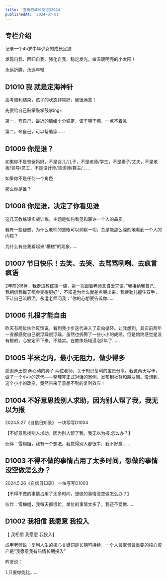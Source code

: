 ```yaml
---
title: '雪梅的成长见证@2024'
publishedAt: '2024-07-01'
---
```


## 专栏介绍

记录一个45岁中年少女的成长足迹

发现自我、回归自我、强化自我、稳定发光，做温暖明亮的小太阳！

永远折腾，永远年轻



## D1010 我 就是定海神针
高考顺利结束，孩子的状态非常好，我很满意！

先要给自己鼓掌鼓掌鼓掌ing~

第一，夸自己，最近的情绪十分稳定，该干嘛干嘛，一点不着急

第二，夸自己，可以帮助家......

## D1009 你是谁？
如果你不是爸爸妈妈，不是女儿/儿子，不是老师/学生，不是妻子/丈夫，不是老板/领导/员工，不是设计师/咨询师/群主/……

如果你不是任何一个角色

那么你是谁？

## D1008  你是谁，决定了你看见谁
这几天教练课实战训练，主题是如何看见和嘉许一个人的品质。

我有一些疑惑，为什么老师的慧眼可以洞察一切，总是能那么深刻地看到一个人的内核？

为什么有些我看起来“糟糕”的现象......

## D1007 节日快乐！去笑、去哭、去骂骂咧咧、去疯言疯语
2年前的6月，我走进教练第一课，第一次跟着老师念自爱咒语，”我接纳我自己，我相信我每天都会变得更好“，不知道为什么就差点哭出来。我使劲儿握住双手，不让自己流眼泪。永澄老师问我：”你的心想要告诉你......

## D1006 扎根才能自由
昨天有两位伙伴反馈说，看到我小步迭代进入了正向循环。让我想到，其实前两年一直都感觉自己很浮躁很浮躁。虽然也折腾了一些小小的成绩，但是始终感觉是没有根的，心安定不下来，不踏实。在教练场域浸泡2年了......

## D1005 半米之内，最小无阻力，做少得多
感谢@王佼 @心动的狮子 两位老师，关于知识复利的宝贵分享。我这两天写卡，做了一个小小的迭代——整理非正式对话的案例，发布到社群和朋友圈。没想到，这个小小的改变，竟然带来了意想不到的复利效应！

## D1004 不好意思找别人求助，因为别人帮了我，我无以为报
2024.5.27《自信日知录》 一块写写D1004

【不好意思找别人求助，因为别人帮了我，我无以为报,怎么办？】

伙伴：雪梅姐，我有一个想法，我觉得别人都很牛，我不好意......

## D1003 不得不做的事情占用了太多时间，想做的事情没空做怎么办？
2024.5.26《自信日知录》 一块写写D1003

【不得不做的事情占用了太多时间，想做的事情没空做怎么办？】

伙伴：雪梅姐，我每天都很忙，单位的事情太多了，我还不爱做......

## D1002 我相信 我愿意 我投入
【 我相信 我愿意 我投入】

成甲老师说：复利人生的核心关键词是长期可持续，一个人最宝贵最重要的核心资产是“我愿意我有热情长期投入”

辉哥说：

1.只要你能比......

